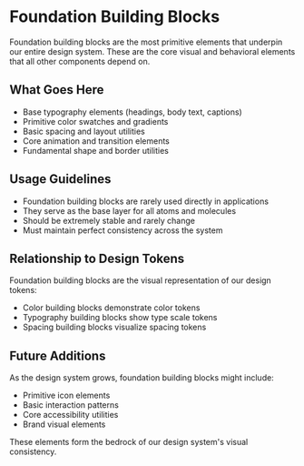 
<Meta title="Foundations/Building Blocks/Overview" />

# Foundation Building Blocks

Foundation building blocks are the most primitive elements that underpin our entire design system. These are the core visual and behavioral elements that all other components depend on.

## What Goes Here

- Base typography elements (headings, body text, captions)
- Primitive color swatches and gradients
- Basic spacing and layout utilities
- Core animation and transition elements
- Fundamental shape and border utilities

## Usage Guidelines

- Foundation building blocks are rarely used directly in applications
- They serve as the base layer for all atoms and molecules
- Should be extremely stable and rarely change
- Must maintain perfect consistency across the system

## Relationship to Design Tokens

Foundation building blocks are the visual representation of our design tokens:
- Color building blocks demonstrate color tokens
- Typography building blocks show type scale tokens
- Spacing building blocks visualize spacing tokens

## Future Additions

As the design system grows, foundation building blocks might include:
- Primitive icon elements
- Basic interaction patterns
- Core accessibility utilities
- Brand visual elements

These elements form the bedrock of our design system's visual consistency.
